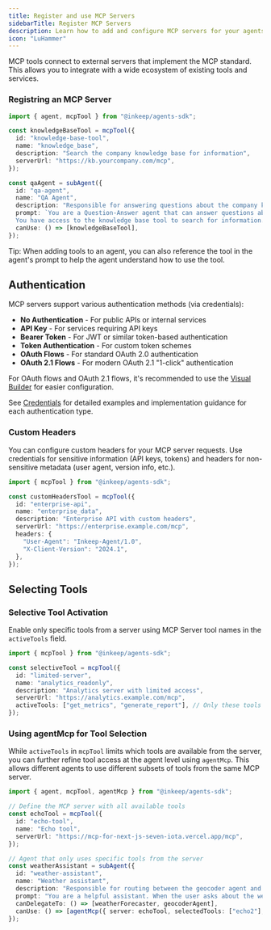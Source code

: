 ```yaml
---
title: Register and use MCP Servers
sidebarTitle: Register MCP Servers
description: Learn how to add and configure MCP servers for your agents
icon: "LuHammer"
---
```


MCP tools connect to external servers that implement the MCP standard. This allows you to integrate with a wide ecosystem of existing tools and services.

<Snippet file="mcp/intro-create-and-add.mdx" />

### Registring an MCP Server

```typescript
import { agent, mcpTool } from "@inkeep/agents-sdk";

const knowledgeBaseTool = mcpTool({
  id: "knowledge-base-tool",
  name: "knowledge_base",
  description: "Search the company knowledge base for information",
  serverUrl: "https://kb.yourcompany.com/mcp",
});

const qaAgent = subAgent({
  id: "qa-agent",
  name: "QA Agent",
  description: "Responsible for answering questions about the company knowledge base.",
  prompt: `You are a Question-Answer agent that can answer questions about the company knowledge base.
  You have access to the knowledge base tool to search for information.`,
  canUse: () => [knowledgeBaseTool],
});
```

<Note>Tip: When adding tools to an agent, you can also reference the tool in the agent's prompt to help the agent understand how to use the tool.</Note>

## Authentication

MCP servers support various authentication methods (via credentials):

- **No Authentication** - For public APIs or internal services
- **API Key** - For services requiring API keys
- **Bearer Token** - For JWT or similar token-based authentication
- **Token Authentication** - For custom token schemes
- **OAuth Flows** - For standard OAuth 2.0 authentication
- **OAuth 2.1 Flows** - For modern OAuth 2.1 "1-click" authentication

For OAuth flows and OAuth 2.1 flows, it's recommended to use the [Visual Builder](/visual-builder/tools/mcp-servers) for easier configuration.

See [Credentials](/typescript-sdk/tools/credentials) for detailed examples and implementation guidance for each authentication type.

### Custom Headers

You can configure custom headers for your MCP server requests. Use credentials for sensitive information (API keys, tokens) and headers for non-sensitive metadata (user agent, version info, etc.).

```typescript
import { mcpTool } from "@inkeep/agents-sdk";

const customHeadersTool = mcpTool({
  id: "enterprise-api",
  name: "enterprise_data",
  description: "Enterprise API with custom headers",
  serverUrl: "https://enterprise.example.com/mcp",
  headers: {
    "User-Agent": "Inkeep-Agent/1.0",
    "X-Client-Version": "2024.1",
  },
});
```

## Selecting Tools

### Selective Tool Activation

Enable only specific tools from a server using MCP Server tool names in the `activeTools` field.

```typescript
import { mcpTool } from "@inkeep/agents-sdk";

const selectiveTool = mcpTool({
  id: "limited-server",
  name: "analytics_readonly",
  description: "Analytics server with limited access",
  serverUrl: "https://analytics.example.com/mcp",
  activeTools: ["get_metrics", "generate_report"], // Only these tools
});
```

### Using agentMcp for Tool Selection

While `activeTools` in `mcpTool` limits which tools are available from the server, you can further refine tool access at the agent level using `agentMcp`. This allows different agents to use different subsets of tools from the same MCP server.

```typescript
import { agent, mcpTool, agentMcp } from "@inkeep/agents-sdk";

// Define the MCP server with all available tools
const echoTool = mcpTool({
  id: "echo-tool",
  name: "Echo tool",
  serverUrl: "https://mcp-for-next-js-seven-iota.vercel.app/mcp",
});

// Agent that only uses specific tools from the server
const weatherAssistant = subAgent({
  id: "weather-assistant",
  name: "Weather assistant",
  description: "Responsible for routing between the geocoder agent and weather forecast agent",
  prompt: "You are a helpful assistant. When the user asks about the weather in a given location, first ask the geocoder agent for the coordinates, and then pass those coordinates to the weather forecast agent to get the weather forecast",
  canDelegateTo: () => [weatherForecaster, geocoderAgent],
  canUse: () => [agentMcp({ server: echoTool, selectedTools: ["echo2"], headers: { "X-Custom-Header": "custom-value" } })],
});
```